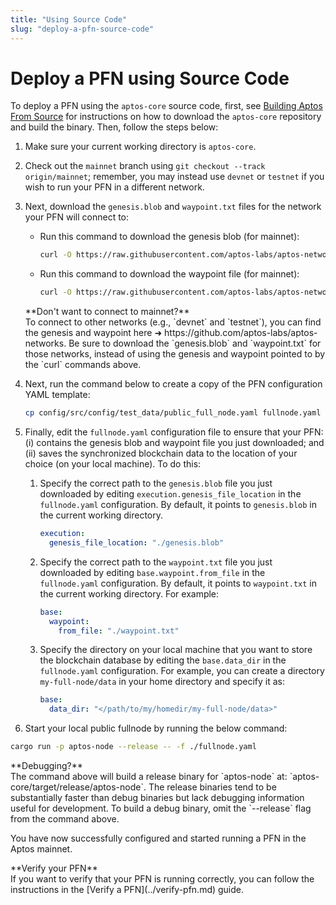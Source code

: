 ```yaml
---
title: "Using Source Code"
slug: "deploy-a-pfn-source-code"
---
```



# Deploy a PFN using Source Code

To deploy a PFN using the `aptos-core` source code, first, see [Building Aptos From Source](../../../guides/building-from-source.md) for instructions
on how to download the `aptos-core` repository and build the binary. Then, follow the steps below:

1. Make sure your current working directory is `aptos-core`.
1. Check out the `mainnet` branch using `git checkout --track origin/mainnet`; remember, you may instead use `devnet` or `testnet`
   if you wish to run your PFN in a different network.
1. Next, download the `genesis.blob` and `waypoint.txt` files for the network your PFN will connect to:

   - Run this command to download the genesis blob (for mainnet):

     ```bash filename="Terminal"
     curl -O https://raw.githubusercontent.com/aptos-labs/aptos-networks/main/mainnet/genesis.blob
     ```

   - Run this command to download the waypoint file (for mainnet):
     ```bash filename="Terminal"
     curl -O https://raw.githubusercontent.com/aptos-labs/aptos-networks/main/mainnet/waypoint.txt
     ```

   <Callout type="warning">
   **Don't want to connect to mainnet?**<br />
   To connect to other networks (e.g., `devnet` and `testnet`), you can find the genesis and waypoint here ➜ https://github.com/aptos-labs/aptos-networks.
   Be sure to download the `genesis.blob` and `waypoint.txt` for those networks, instead of using the genesis
   and waypoint pointed to by the `curl` commands above.
   </Callout>

1. Next, run the command below to create a copy of the PFN configuration YAML template:
   ```bash filename="Terminal"
   cp config/src/config/test_data/public_full_node.yaml fullnode.yaml
   ```
1. Finally, edit the `fullnode.yaml` configuration file to ensure that your PFN: (i) contains the genesis blob
   and waypoint file you just downloaded; and (ii) saves the synchronized blockchain data to the location of your
   choice (on your local machine). To do this:

   1. Specify the correct path to the `genesis.blob` file you just downloaded by editing `execution.genesis_file_location` in the `fullnode.yaml` configuration. By default, it points to `genesis.blob` in the current working directory.
      ```yaml filename="fullnode.yaml"
      execution:
        genesis_file_location: "./genesis.blob"
      ```
   1. Specify the correct path to the `waypoint.txt` file you just downloaded by editing `base.waypoint.from_file` in the `fullnode.yaml` configuration. By default, it points to `waypoint.txt` in the current working directory. For example:
      ```yaml filename="fullnode.yaml"
      base:
        waypoint:
          from_file: "./waypoint.txt"
      ```
   1. Specify the directory on your local machine that you want to store the blockchain database by editing the `base.data_dir` in the `fullnode.yaml` configuration. For example, you can create a directory `my-full-node/data` in your home directory and specify it as:
      ```yaml filename="fullnode.yaml"
      base:
        data_dir: "</path/to/my/homedir/my-full-node/data>"
      ```

1. Start your local public fullnode by running the below command:

```bash filename="Terminal"
cargo run -p aptos-node --release -- -f ./fullnode.yaml
```

<Callout type="info">
**Debugging?**<br />
The command above will build a release binary for `aptos-node` at: `aptos-core/target/release/aptos-node`. The release
binaries tend to be substantially faster than debug binaries but lack debugging information useful for development.
To build a debug binary, omit the `--release` flag from the command above.
</Callout>

You have now successfully configured and started running a PFN in the Aptos mainnet.

<Callout type="info">
**Verify your PFN**<br />
If you want to verify that your PFN is running correctly, you can follow the instructions in the [Verify a PFN](../verify-pfn.md) guide.
</Callout>
